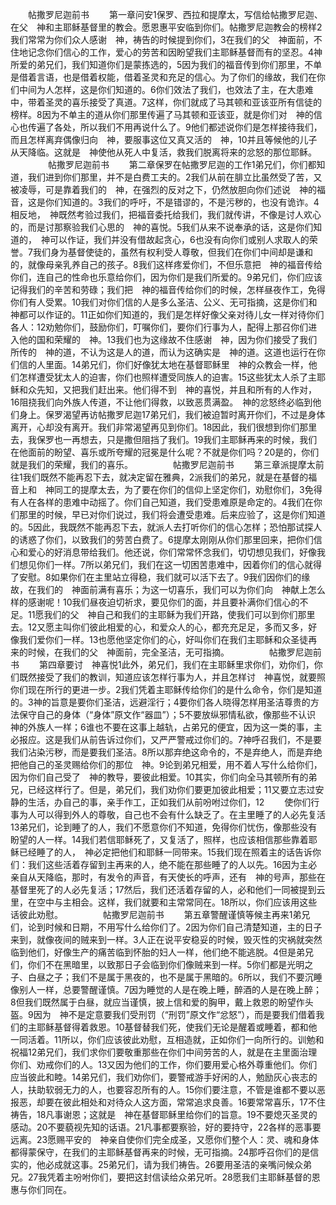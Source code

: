 　　帖撒罗尼迦前书
　　第一章问安1保罗、西拉和提摩太，写信给帖撒罗尼迦、在父　神和主耶稣基督里的教会。愿恩惠平安临到你们。帖撒罗尼迦教会的榜样2我们常常为你们众人感谢　神，祷告的时候提到你们，3在我们的父　神面前，不住地记念你们信心的工作，爱心的劳苦和因盼望我们主耶稣基督而有的坚忍。4神所爱的弟兄们，我们知道你们是蒙拣选的，5因为我们的福音传到你们那里，不单是借着言语，也是借着权能，借着圣灵和充足的信心。为了你们的缘故，我们在你们中间为人怎样，这是你们知道的。6你们效法了我们，也效法了主，在大患难中，带着圣灵的喜乐接受了真道。7这样，你们就成了马其顿和亚该亚所有信徒的榜样。8因为不单主的道从你们那里传遍了马其顿和亚该亚，就是你们对　神的信心也传遍了各处，所以我们不用再说什么了。9他们都述说你们是怎样接待我们，而且怎样离弃偶像归向　神，要服事这位又真又活的　神，10并且等候他的儿子从天降临。这就是　神使他从死人中复活，救我们脱离将来的忿怒的那位耶稣。
　　
　　帖撒罗尼迦前书
　　第二章保罗在帖撒罗尼迦的工作1弟兄们，你们都知道，我们进到你们那里，并不是白费工夫的。2我们从前在腓立比虽然受了苦，又被凌辱，可是靠着我们的　神，在强烈的反对之下，仍然放胆向你们述说　神的福音，这是你们知道的。3我们的呼吁，不是错谬的，不是污秽的，也没有诡诈。4相反地，　神既然考验过我们，把福音委托给我们，我们就传讲，不像是讨人欢心的，而是讨那察验我们心思的　神的喜悦。5我们从来不说奉承的话，这是你们知道的，　神可以作证，我们并没有借故起贪心，6也没有向你们或别人求取人的荣誉。7我们身为基督使徒的，虽然有权利受人尊敬，但我们在你们中间却是谦和的，就像母亲乳养自己的孩子。8我们这样疼爱你们，不但乐意把　神的福音传给你们，连自己的性命也乐意给你们，因为你们是我们所爱的。9弟兄们，你们应该记得我们的辛苦和劳碌；我们把　神的福音传给你们的时候，怎样昼夜作工，免得你们有人受累。10我们对你们信的人是多么圣洁、公义、无可指摘，这是你们和　神都可以作证的。11正如你们知道的，我们是怎样好像父亲对待儿女一样对待你们各人：12劝勉你们，鼓励你们，叮嘱你们，要你们行事为人，配得上那召你们进入他的国和荣耀的　神。13我们也为这缘故不住感谢　神，因为你们接受了我们所传的　神的道，不认为这是人的道，而认为这确实是　神的道。这道也运行在你们信的人里面。14弟兄们，你们好像犹太地在基督耶稣里　神的众教会一样，他们怎样遭受犹太人的迫害，你们也照样遭受同族人的迫害。15这些犹太人杀了主耶稣和众先知，又把我们赶出来。他们得不到　神的喜悦，并且和所有的人作对，16阻挠我们向外族人传道，不让他们得救，以致恶贯满盈。　神的忿怒终必临到他们身上。保罗渴望再访帖撒罗尼迦17弟兄们，我们被迫暂时离开你们，不过是身体离开，心却没有离开。我们非常渴望再见到你们。18因此，我们很想到你们那里去，我保罗也一再想去，只是撒但阻挡了我们。19我们主耶稣再来的时候，我们在他面前的盼望、喜乐或所夸耀的冠冕是什么呢？不就是你们吗？20是的，你们就是我们的荣耀，我们的喜乐。
　　
　　帖撒罗尼迦前书
　　第三章派提摩太前往1我们既然不能再忍下去，就决定留在雅典，2派我们的弟兄，就是在基督的福音上和　神同工的提摩太去，为了要在你们的信仰上坚定你们，劝慰你们，3免得有人在各样的患难中动摇了。你们自己知道，我们受患难原是命定的。4我们在你们那里的时候，早已对你们说过，我们将会遭受患难。后来应验了，这是你们知道的。5因此，我既然不能再忍下去，就派人去打听你们的信心怎样；恐怕那试探人的诱惑了你们，以致我们的劳苦白费了。6提摩太刚刚从你们那里回来，把你们信心和爱心的好消息带给我们。他还说，你们常常怀念我们，切切想见我们，好像我们想见你们一样。7所以弟兄们，我们在这一切困苦患难中，因着你们的信心就得了安慰。8如果你们在主里站立得稳，我们就可以活下去了。9我们因你们的缘故，在我们的　神面前满有喜乐；为这一切喜乐，我们可以为你们向　神献上怎么样的感谢呢！10我们昼夜迫切祈求，要见你们的面，并且要补满你们信心的不足。11愿我们的父　神自己和我们的主耶稣为我们开路，使我们可以到你们那里去。12又愿主叫你们彼此相爱的心，和爱众人的心，都充充足足，多而又多，好像我们爱你们一样。13也愿他坚定你们的心，好叫你们在我们主耶稣和众圣徒再来的时候，在我们的父　神面前，完全圣洁，无可指摘。
　　
　　帖撒罗尼迦前书
　　第四章要讨　神喜悦1此外，弟兄们，我们在主耶稣里求你们，劝你们，你们既然接受了我们的教训，知道应该怎样行事为人，并且怎样讨　神喜悦，就要照你们现在所行的更进一步。2我们凭着主耶稣传给你们的是什么命令，你们是知道的。3神的旨意是要你们圣洁，远避淫行；4要你们各人晓得怎样用圣洁尊贵的方法保守自己的身体（“身体”原文作“器皿”）；5不要放纵邪情私欲，像那些不认识　神的外族人一样；6谁也不要在这事上越轨，占弟兄的便宜，因为这一类的事，主必报应。这是我们从前告诉过你们，又严严警戒过你们的。7神呼召我们，不是要我们沾染污秽，而是要我们圣洁。8所以那弃绝这命令的，不是弃绝人，而是弃绝把他自己的圣灵赐给你们的那位　神。9论到弟兄相爱，用不着人写什么给你们，因为你们自己受了　神的教导，要彼此相爱。10其实，你们向全马其顿所有的弟兄，已经这样行了。但是，弟兄们，我们劝你们要更加彼此相爱；11又要立志过安静的生活，办自己的事，亲手作工，正如我们从前吩咐过你们，12
　　使你们行事为人可以得到外人的尊敬，自己也不会有什么缺乏了。在主里睡了的人必先复活13弟兄们，论到睡了的人，我们不愿意你们不知道，免得你们忧伤，像那些没有盼望的人一样。14我们若信耶稣死了，又复活了，照样，也应该相信那些靠着耶稣已经睡了的人，　神必定把他们和耶稣一同带来。15我们现在照着主的话告诉你们：我们这些活着存留到主再来的人，绝不能在那些睡了的人以先。16因为主必亲自从天降临，那时，有发令的声音，有天使长的呼声，还有　神的号声，那些在基督里死了的人必先复活；17然后，我们还活着存留的人，必和他们一同被提到云里，在空中与主相会。这样，我们就要和主常常同在。18所以，你们应该用这些话彼此劝慰。
　　
　　帖撒罗尼迦前书
　　第五章警醒谨慎等候主再来1弟兄们，论到时候和日期，不用写什么给你们了。2因为你们自己清楚知道，主的日子来到，就像夜间的贼来到一样。3人正在说平安稳妥的时候，毁灭性的灾祸就突然临到他们，好像生产的痛苦临到怀胎的妇人一样，他们绝不能逃脱。4但是弟兄们，你们不在黑暗里，以致那日子会临到你们像贼来到一样。5你们都是光明之子、白昼之子；我们不是属于黑夜的，也不是属于黑暗的。6所以，我们不要沉睡像别人一样，总要警醒谨慎。7因为睡觉的人是在晚上睡，醉酒的人是在晚上醉；8但我们既然属于白昼，就应当谨慎，披上信和爱的胸甲，戴上救恩的盼望作头盔。9因为　神不是定意要我们受刑罚（“刑罚”原文作“忿怒”），而是要我们借着我们的主耶稣基督得着救恩。10基督替我们死，使我们无论是醒着或睡着，都和他一同活着。11所以，你们应该彼此劝慰，互相造就，正如你们一向所行的。训勉和祝福12弟兄们，我们求你们要敬重那些在你们中间劳苦的人，就是在主里面治理你们、劝戒你们的人。13又因为他们的工作，你们要用爱心格外尊重他们。你们应当彼此和睦。14弟兄们，我们劝你们，要警戒游手好闲的人，勉励灰心丧志的人，扶助软弱无力的人，也要容忍所有的人。15你们要注意，不管是谁都不要以恶报恶，却要在彼此相处和对待众人这方面，常常追求良善。16要常常喜乐，17不住祷告，18凡事谢恩；这就是　神在基督耶稣里给你们的旨意。19不要熄灭圣灵的感动。20不要藐视先知的话语。21凡事都要察验，好的要持守，22各样的恶事要远离。23愿赐平安的　神亲自使你们完全成圣，又愿你们整个人：灵、魂和身体都得蒙保守，在我们的主耶稣基督再来的时候，无可指摘。24那呼召你们的是信实的，他必成就这事。25弟兄们，请为我们祷告。26要用圣洁的亲嘴问候众弟兄。27我凭着主吩咐你们，要把这封信读给众弟兄听。28愿我们主耶稣基督的恩惠与你们同在。
　　